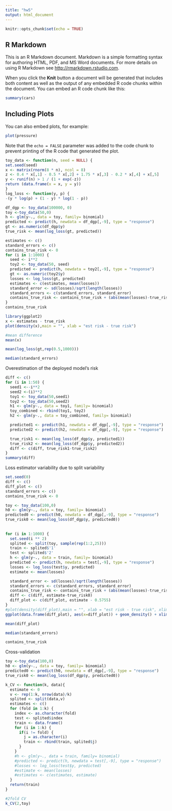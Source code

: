 ```yaml
---
title: "hw5"
output: html_document
---
```


```r
knitr::opts_chunk$set(echo = TRUE)
```

## R Markdown

This is an R Markdown document. Markdown is a simple formatting syntax for authoring HTML, PDF, and MS Word documents. For more details on using R Markdown see <http://rmarkdown.rstudio.com>.

When you click the **Knit** button a document will be generated that includes both content as well as the output of any embedded R code chunks within the document. You can embed an R code chunk like this:

```r
summary(cars)
```

## Including Plots

You can also embed plots, for example:

```r
plot(pressure)
```

Note that the `echo = FALSE` parameter was added to the code chunk to prevent printing of the R code that generated the plot.
```r
toy_data <- function(n, seed = NULL) {
set.seed(seed)
x <- matrix(rnorm(8 * n), ncol = 8)
z <- 0.4 * x[,1] - 0.5 * x[,2] + 1.75 * x[,3] - 0.2 * x[,4] + x[,5]
y <- runif(n) > 1 / (1 + exp(-z))
return (data.frame(x = x, y = y))
}
log_loss <- function(y, p) {
-(y * log(p) + (1 - y) * log(1 - p))
```


```r
df_dgp <- toy_data(100000, 0)
toy <-toy_data(50,0)
h <- glm(y~., data = toy, family= binomial)
predicted <- predict(h, newdata = df_dgp[,-9], type = "response")
gt <- as.numeric(df_dgp$y)
true_risk <- mean(log_loss(gt, predicted))

```

```r
estimates <- c()
standard_errors <- c()
contains_true_risk <- 0
for (i in 1:1000) {
  seed <- i**2
  toy2 <- toy_data(50, seed)
  predicted <- predict(h, newdata = toy2[,-9], type = "response")
  gt <- as.numeric(toy2$y)
  losses <- log_loss(gt, predicted)
  estimates <- c(estimates, mean(losses))
  standard_error <- sd(losses)/sqrt(length(losses))
  standard_errors <- c(standard_errors, standard_error)
  contains_true_risk <- contains_true_risk + (abs(mean(losses)-true_risk) < 2*standard_error)
}
contains_true_risk

```

```r
library(ggplot2)
x <- estimates - true_risk
plot(density(x),main = "", xlab = "est risk - true risk")

```

```r
#mean difference
mean(x)
```
```r
mean(log_loss(gt,rep(0.5,1000)))
```
```r
median(standard_errors)
```

Overestimation of the deployed model's risk
```r
diff <- c()
for (i in 1:50) {
  seed1 <--i**2
  seed2 <-(i)**2
  toy1 <- toy_data(50,seed1)
  toy2 <- toy_data(50,seed2)
  h1 <- glm(y~., data = toy1, family= binomial)
  toy_combined <- rbind(toy1, toy2)
  h2 <- glm(y~., data = toy_combined, family= binomial)

  predicted1 <- predict(h1, newdata = df_dgp[,-9], type = "response")
  predicted2 <- predict(h2, newdata = df_dgp[,-9], type = "response")

  true_risk1 <- mean(log_loss(df_dgp$y, predicted1))
  true_risk2 <- mean(log_loss(df_dgp$y, predicted2))
  diff <- c(diff, true_risk1-true_risk2)
}
summary(diff)
```

Loss estimator variability due to split variability
```r
set.seed(0)
diff <- c()
diff_plot <- c()
standard_errors <- c()
contains_true_risk <- 0

toy <- toy_data(100,0)
h0 <- glm(y~., data = toy, family= binomial)
predicted0 <- predict(h0, newdata = df_dgp[,-9], type = "response")
true_risk0 <- mean(log_loss(df_dgp$y, predicted0))
  
  
for (i in 1:1000) {
  set.seed(i ** 2)
  splited <- split(toy, sample(rep(1:2,25)))
  train <- splited$'1'
  test <- splited$'2'
  h <- glm(y~., data = train, family= binomial)
  predicted <- predict(h, newdata = test[,-9], type = "response")
  losses <- log_loss(test$y, predicted)
  estimate <- mean(losses)

  standard_error <- sd(losses)/sqrt(length(losses))
  standard_errors <- c(standard_errors, standard_error)
  contains_true_risk <- contains_true_risk + (abs(mean(losses)-true_risk0) < 2*standard_error)
  diff <- c(diff, estimate-true_risk0)
  diff_plot <- c(diff_plot, estimate - 0.5755)
}
#plot(density(diff_plot),main = "", xlab = "est risk - true risk", xlim=c(-0.25,2))
ggplot(data.frame(diff_plot), aes(x=diff_plot)) + geom_density() + xlim(-0.25, 1.5) + ylim(0, 3)
```
```r
mean(diff_plot)
```
```r
median(standard_errors)
```

```r
contains_true_risk
```
Cross-validation
```r
toy <-toy_data(100,0)
h0 <- glm(y~., data = toy, family= binomial)
predicted0 <- predict(h0, newdata = df_dgp[,-9], type = "response")
true_risk0 <- mean(log_loss(df_dgp$y, predicted0))

```

```r
k_CV <- function(k, data){
  estimate <- 0
  v <- rep(1:k, nrow(data)/k)
  splited <- split(data,v)
  estimates <- c()
  for (fold in 1:k) {
    index <- as.character(fold)
    test <- splited$index
    train <- data.frame()
    for (i in 1:k) {
      if(i != fold) {
        j = as.character(i)
        train <- rbind(train, splited$j)
      }
    }
    #h <- glm(y~., data = train, family= binomial)
    #predicted <- predict(h, newdata = test[,-9], type = "response")
    #losses <- log_loss(test$y, predicted)
    #estimate <- mean(losses)
    #estimates <- c(estimates, estimate)
  }
  return(train)
}
```

```r
#2fold CV
k_CV(2,toy)
```

